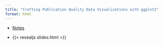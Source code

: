 ```yaml
---
title: "Crafting Publication Quality Data Visualizations with ggplot2"
format: html
---
```


- [Notes](notes.qmd) 

- {{< revealjs slides.html >}}